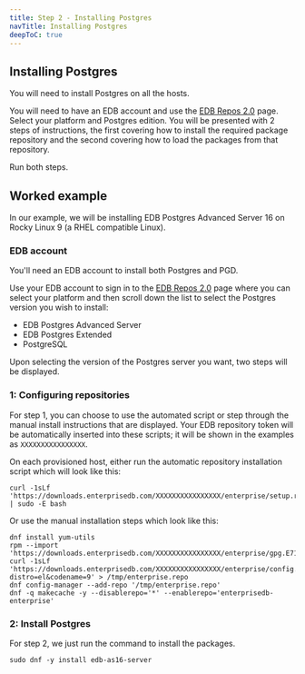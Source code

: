 ```yaml
---
title: Step 2 - Installing Postgres
navTitle: Installing Postgres
deepToC: true
---
```


## Installing Postgres

You will need to install Postgres on all the hosts.

You will need to have an EDB account and use the [EDB Repos 2.0](https://www.enterprisedb.com/repos) page.
Select your platform and Postgres edition. 
You will be presented with 2 steps of instructions, the first covering how to install the required package repository and the second covering how to load the packages from that repository.

Run both steps.

## Worked example

In our example, we will be installing EDB Postgres Advanced Server 16 on Rocky Linux 9 (a RHEL compatible Linux).

### EDB account

You'll need an EDB account to install both Postgres and PGD.

Use your EDB account to sign in to the [EDB Repos 2.0](https://www.enterprisedb.com/repos) page where you can select your platform and then scroll down the list to select the Postgres version you wish to install:

* EDB Postgres Advanced Server
* EDB Postgres Extended
* PostgreSQL

Upon selecting the version of the Postgres server you want, two steps will be displayed.


### 1: Configuring repositories

For step 1, you can choose to use the automated script or step through the manual install instructions that are displayed. Your EDB repository token will be automatically inserted into these scripts; it will be shown in the examples as `XXXXXXXXXXXXXXXX`.

On each provisioned host, either run the automatic repository installation script which will look like this: 

```
curl -1sLf 'https://downloads.enterprisedb.com/XXXXXXXXXXXXXXXX/enterprise/setup.rpm.sh' | sudo -E bash
```

Or use the manual installation steps which look like this:

```
dnf install yum-utils 
rpm --import 'https://downloads.enterprisedb.com/XXXXXXXXXXXXXXXX/enterprise/gpg.E71EB0829F1EF813.key'
curl -1sLf 'https://downloads.enterprisedb.com/XXXXXXXXXXXXXXXX/enterprise/config.rpm.txt?distro=el&codename=9' > /tmp/enterprise.repo
dnf config-manager --add-repo '/tmp/enterprise.repo'
dnf -q makecache -y --disablerepo='*' --enablerepo='enterprisedb-enterprise'
```

### 2: Install Postgres

For step 2, we just run the command to install the packages.

```
sudo dnf -y install edb-as16-server
```

